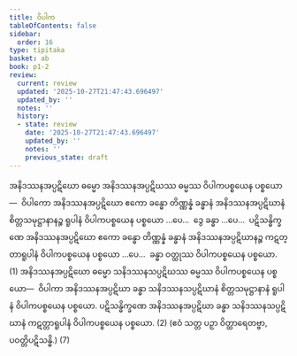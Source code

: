 ```yaml
---
title: ဝိပါက
tableOfContents: false
sidebar:
  order: 16
type: tipitaka
basket: ab
book: p1-2
review:
  current: review
  updated: '2025-10-27T21:47:43.696497'
  updated_by: ''
  notes: ''
  history:
  - state: review
    date: '2025-10-27T21:47:43.696497'
    updated_by: ''
    notes: ''
    previous_state: draft
---
```



<ReviewStatus review={frontmatter.review} showDetails={true} />

<HypothesisAnnotation frontmatter={frontmatter} />

<DynamicBreadcrumb />

<Division number="44" book="p1-2" e="ch" v="37" p="483">

<Paragraph number="3031" book="p1-2">
အနိဒဿနအပ္ပဋိဃော ဓမ္မော အနိဒဿနအပ္ပဋိဃဿ ဓမ္မဿ ဝိပါကပစ္စယေန ပစ္စယော—  ဝိပါကော အနိဒဿနအပ္ပဋိဃော ဧကော ခန္ဓော တိဏ္ဏန္နံ ခန္ဓာနံ အနိဒဿနအပ္ပဋိဃာနံ စိတ္တသမုဋ္ဌာနာနဉ္စ ရူပါနံ ဝိပါကပစ္စယေန ပစ္စယော …ပေ…  ဒွေ ခန္ဓာ …ပေ…  ပဋိသန္ဓိက္ခဏေ အနိဒဿနအပ္ပဋိဃော ဧကော ခန္ဓော တိဏ္ဏန္နံ ခန္ဓာနံ အနိဒဿနအပ္ပဋိဃာနဉ္စ ကဋတ္တာရူပါနံ ဝိပါကပစ္စယေန ပစ္စယော …ပေ…  ခန္ဓာ ဝတ္ထုဿ ဝိပါကပစ္စယေန ပစ္စယော. (1)
</Paragraph>

<Paragraph number="3032" book="p1-2">
အနိဒဿနအပ္ပဋိဃော ဓမ္မော သနိဒဿနသပ္ပဋိဃဿ ဓမ္မဿ ဝိပါကပစ္စယေန ပစ္စယော—  ဝိပါကာ အနိဒဿနအပ္ပဋိဃာ ခန္ဓာ သနိဒဿနသပ္ပဋိဃာနံ စိတ္တသမုဋ္ဌာနာနံ ရူပါနံ ဝိပါကပစ္စယေန ပစ္စယော. ပဋိသန္ဓိက္ခဏေ အနိဒဿနအပ္ပဋိဃာ ခန္ဓာ သနိဒဿနသပ္ပဋိဃာနံ ကဋတ္တာရူပါနံ ဝိပါကပစ္စယေန ပစ္စယော. (2)
</Paragraph>

<Paragraph number="3033" book="p1-2">
(ဧဝံ သတ္တ ပဉှာ ဝိတ္ထာရေတဗ္ဗာ, ပဝတ္တိပဋိသန္ဓိ.) (7)
</Paragraph>
</Division>